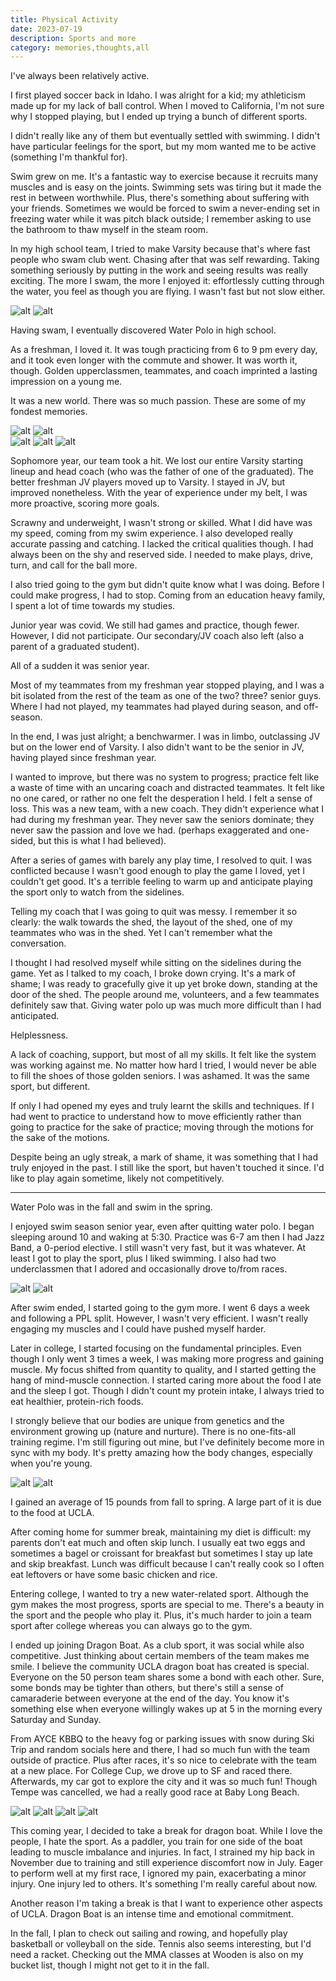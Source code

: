 ```yaml
---
title: Physical Activity
date: 2023-07-19
description: Sports and more
category: memories,thoughts,all
---
```


I've always been relatively active. 

I first played soccer back in Idaho.
I was alright for a kid; my athleticism made up for my lack of ball control.
When I moved to California, I'm not sure why I stopped playing,
but I ended up trying a bunch of different sports.

I didn't really like any of them but eventually settled with swimming.
I didn't have particular feelings for the sport, but my mom wanted me to be active (something I'm thankful for).

Swim grew on me. It's a fantastic way to exercise because it recruits many muscles and is easy on the joints.
Swimming sets was tiring but it made the rest in between worthwhile.
Plus, there's something about suffering with your friends.
Sometimes we would be forced to swim a never-ending set in freezing water while it was pitch black outside; 
I remember asking to use the bathroom to thaw myself in the steam room.

In my high school team, I tried to make Varsity because that's where fast people who swam club went.
Chasing after that was self rewarding.
Taking something seriously by putting in the work and seeing results was really exciting.
The more I swam, the more I enjoyed it: effortlessly cutting through the water, you feel as though you are flying.
I wasn't fast but not slow either.

<div className='flex justify-center'>
    <img src="/swim-fly.jpg" alt="alt" className='w-1/4 rounded-lg mx-4 my-4'></img>
    <img src="/swim-back.jpg" alt="alt" className='w-1/4 rounded-lg mx-4 my-4'></img>
</div>

Having swam, I eventually discovered Water Polo in high school.

As a freshman, I loved it. It was tough practicing from 6 to 9 pm every day, and it took even longer with the commute and shower. It was worth it, though. Golden upperclassmen, teammates, and coach imprinted a lasting impression on a young me.

It was a new world. There was so much passion. These are some of my fondest memories.

<div className='flex justify-center'>
    <img src="/wapo-intense.jpg" alt="alt" className='w-1/4 rounded-lg mx-4 my-4'></img>
    <img src="/wapo-pretty.jpg" alt="alt" className='w-1/4 rounded-lg mx-4 my-4'></img>
</div>

<div className='flex justify-center'>
    <img src="/wapo-team.jpg" alt="alt" className='w-1/4 rounded-lg mx-4 my-4'></img>
    <img src="/wapo-nails.jpg" alt="alt" className='w-1/4 rounded-lg mx-4 my-4'></img>
    <img src="/wapo-watch.jpg" alt="alt" className='w-1/4 rounded-lg mx-4 my-4'></img>
</div>

Sophomore year, our team took a hit. We lost our entire Varsity starting lineup and head coach (who was the father of one of the graduated). The better freshman JV players moved up to Varsity. I stayed in JV, but improved nonetheless. With the year of experience under my belt, I was more proactive, scoring more goals.

Scrawny and underweight, I wasn't strong or skilled. What I did have was my speed, coming from my swim experience. I also developed really accurate passing and catching. I lacked the critical qualities though. I had always been on the shy and reserved side. I needed to make plays, drive, turn, and call for the ball more. 

I also tried going to the gym but didn't quite know what I was doing. Before I could make progress, I had to stop. Coming from an education heavy family, I spent a lot of time towards my studies.

Junior year was covid. We still had games and practice, though fewer. However, I did not participate. Our secondary/JV coach also left (also a parent of a graduated student).

All of a sudden it was senior year.

Most of my teammates from my freshman year stopped playing, and I was a bit isolated from the rest of the team as one of the two? three? senior guys. Where I had not played, my teammates had played during season, and off-season.

In the end, I was just alright; a benchwarmer. I was in limbo, outclassing JV but on the lower end of Varsity. I also didn't want to be the senior in JV, having played since freshman year.

I wanted to improve, but there was no system to progress; practice felt like a waste of time with an uncaring coach and distracted teammates. It felt like no one cared, or rather no one felt the desperation I held. I felt a sense of loss. This was a new team, with a new coach. They didn't experience what I had during my freshman year. They never saw the seniors dominate; they never saw the passion and love we had. (perhaps exaggerated and one-sided, but this is what I had believed).

After a series of games with barely any play time, I resolved to quit.
I was conflicted because I wasn't good enough to play the game I loved, yet I couldn't get good. 
It's a terrible feeling to warm up and anticipate playing the sport only to watch from the sidelines.

Telling my coach that I was going to quit was messy. I remember it so clearly: the walk towards the shed, the layout of the shed, one of my teammates who was in the shed. Yet I can't remember what the conversation.

I thought I had resolved myself while sitting on the sidelines during the game. Yet as I talked to my coach, I broke down crying. It's a mark of shame; I was ready to gracefully give it up yet broke down, standing at the door of the shed. The people around me, volunteers, and a few teammates definitely saw that. Giving water polo up was much more difficult than I had anticipated.

Helplessness.

A lack of coaching, support, but most of all my skills.
It felt like the system was working against me. No matter how hard I tried, I would never be able to fill the shoes of those golden seniors. I was ashamed. It was the same sport, but different.

If only I had opened my eyes and truly learnt the skills and techniques. If I had went to practice to understand how to move efficiently rather than going to practice for the sake of practice; moving through the motions for the sake of the motions. 

Despite being an ugly streak, a mark of shame, it was something that I had truly enjoyed in the past. I still like the sport, but haven't touched it since. I'd like to play again sometime, likely not competitively.

---

Water Polo was in the fall and swim in the spring.

I enjoyed swim season senior year, even after quitting water polo.
I began sleeping around 10 and waking at 5:30. Practice was 6-7 am then I had Jazz Band, a 0-period elective.
I still wasn't very fast, but it was whatever. At least I got to play the sport, plus I liked swimming. 
I also had two underclassmen that I adored and occasionally drove to/from races.
<div className='flex justify-center'>
    <img src="/swim-underclassmen.jpg" alt="alt" className='w-1/4 rounded-lg mx-4 my-4'></img>
    <img src="/swim-seniors.jpg" alt="alt" className='w-1/4 rounded-lg mx-4 my-4'></img>
</div>

After swim ended, I started going to the gym more. I went 6 days a week and following a PPL split.
However, I wasn't very efficient. I wasn't really engaging my muscles and I could have pushed myself harder.

Later in college, I started focusing on the fundamental principles.
Even though I only went 3 times a week, I was making more progress and gaining muscle. 
My focus shifted from quantity to quality, and I started getting the hang of mind-muscle connection. 
I started caring more about the food I ate and the sleep I got. 
Though I didn't count my protein intake, I always tried to eat healthier, protein-rich foods.

I strongly believe that our bodies are unique from genetics and the environment growing up (nature and nurture).
There is no one-fits-all training regime. 
I'm still figuring out mine, but I've definitely become more in sync with my body.
It's pretty amazing how the body changes, especially when you're young.

<div className='flex justify-center'>
    <img src="/gym-ig.jpg" alt="alt" className='w-1/4 rounded-lg mx-4 my-4'></img>
    <img src="/gym-paris.jpg" alt="alt" className='w-1/4 rounded-lg mx-4 my-4'></img>
</div>

I gained an average of 15 pounds from fall to spring. A large part of it is due to the food at UCLA.

After coming home for summer break, maintaining my diet is difficult: my parents don't eat much and often skip lunch. 
I usually eat two eggs and sometimes a bagel or croissant for breakfast but sometimes I stay up late and skip breakfast.
Lunch was difficult because I can't really cook so I often eat leftovers or have some basic chicken and rice.

Entering college, I wanted to try a new water-related sport.
Although the gym makes the most progress, sports are special to me.
There's a beauty in the sport and the people who play it.
Plus, it's much harder to join a team sport after college whereas you can always go to the gym.

I ended up joining Dragon Boat.
As a club sport, it was social while also competitive. 
Just thinking about certain members of the team makes me smile.
I believe the community UCLA dragon boat has created is special.
Everyone on the 50 person team shares some a bond with each other.
Sure, some bonds may be tighter than others,
but there's still a sense of camaraderie between everyone at the end of the day.
You know it's something else when everyone willingly wakes up at 5 in the morning every Saturday and Sunday.

From AYCE KBBQ to the heavy fog or parking issues with snow during Ski Trip and random socials here and there, 
I had so much fun with the team outside of practice.
Plus after races, it's so nice to celebrate with the team at a new place. For College Cup, we drove up to SF and raced there.
Afterwards, my car got to explore the city and it was so much fun!
Though Tempe was cancelled, we had a really good race at Baby Long Beach.

<div className='flex justify-center'>
    <img src="/db-cc.jpg" alt="alt" className='w-1/4 rounded-lg mx-4 my-4'></img>
    <img src="/db-golden-photoshoot.jpg" alt="alt" className='w-1/4 rounded-lg mx-4 my-4'></img>
    <img src="/db-bblb.jpg" alt="alt" className='w-1/4 rounded-lg mx-4 my-4'></img>
    <img src="/db-bigboys.jpg" alt="alt" className='w-1/4 rounded-lg mx-4 my-4'></img>
</div>

This coming year, I decided to take a break for dragon boat. 
While I love the people, I hate the sport.
As a paddler, you train for one side of the boat leading to muscle imbalance and injuries.
In fact, I strained my hip back in November due to training and still experience discomfort now in July.
Eager to perform well at my first race, I ignored my pain, exacerbating a minor injury.
One injury led to others. It's something I'm really careful about now.

Another reason I'm taking a break is that I want to experience other aspects of UCLA.
Dragon Boat is an intense time and emotional commitment.

In the fall, I plan to check out sailing and rowing, and hopefully play basketball or volleyball on the side.
Tennis also seems interesting, but I'd need a racket. Checking out the MMA classes at Wooden is also on my bucket list, though I might not get to it in the fall.